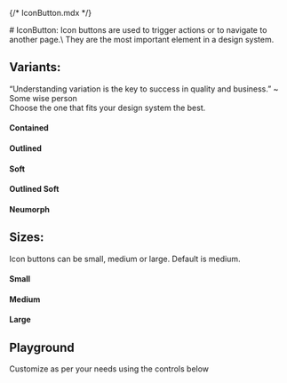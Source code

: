{/* IconButton.mdx */}

<Meta of={IconButtonStories} name="Docs"/>
# IconButton:
Icon buttons are used to trigger actions or to navigate to another page.\
They are the most important element in a design system.

## Variants:
“Understanding variation is the key to success in quality and business.” ~ Some wise person\
Choose the one that fits your design system the best.

#### Contained
<Canvas of={IconButtonStories.Contained} />

#### Outlined
<Canvas of={IconButtonStories.Outlined} />

#### Soft
<Canvas of={IconButtonStories.Soft} />

#### Outlined Soft
<Canvas of={IconButtonStories.OutlinedSoft} />

#### Neumorph
<Canvas of={IconButtonStories.Neumorph} />


## Sizes:
Icon buttons can be small, medium or large. Default is medium.

#### Small
<Canvas of={IconButtonStories.Small} />

#### Medium
<Canvas of={IconButtonStories.Medium} />

#### Large
<Canvas of={IconButtonStories.Large} />

## Playground
Customize as per your needs using the controls below
<Canvas of={IconButtonStories.Playground}/>
<Controls of={IconButtonStories.Playground}/>
